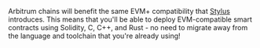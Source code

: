 Arbitrum chains will benefit the same EVM+ compatibility that [Stylus](https://offchain.medium.com/hello-stylus-6b18fecc3a22) introduces. This means that you'll be able to deploy EVM-compatible smart contracts using Solidity, C, C++, and Rust - no need to migrate away from the language and toolchain that you're already using!
